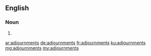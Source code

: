==English==

===Noun===
{{head|en|plural}}

# {{plural of|adjournment|lang=en}}

[[ar:adjournments]]
[[de:adjournments]]
[[fr:adjournments]]
[[ku:adjournments]]
[[mg:adjournments]]
[[my:adjournments]]
